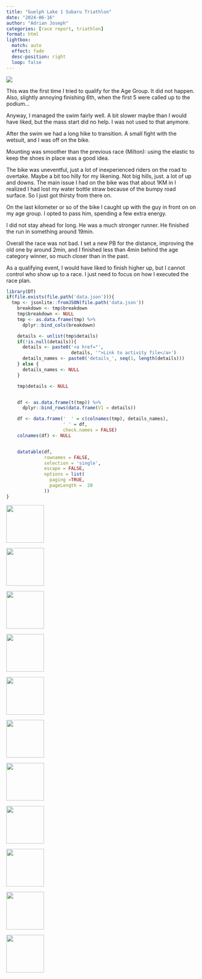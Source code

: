 ```yaml
---
title: "Guelph Lake 1 Subaru Triathlon"
date: "2024-06-16"
author: "Adrian Joseph"
categories: [race report, triathlon]
format: html
lightbox:
  match: auto
  effect: fade
  desc-position: right
  loop: false
---
```

![](https://storage.googleapis.com/blogs_josa/sport/2024-06-16_GUELPH_LAKE_1_SUBARU_TRIATHLON/img/00.png)

This was the first time I tried to qualify for the Age Group. It did not happen. Also, slightly annoying finishing 6th, when the first 5 were called up to the podium...

Anyway, I managed the swim fairly well. A bit slower maybe than I would have liked, but the mass start did no help. I was not used to that anymore.

After the swim we had a long hike to transition. A small fight with the wetsuit, and I was off on the bike.

Mounting was smoother than the previous race (Milton): using the  elastic to keep the shoes in place was a good idea.

The bike was uneventful, just a lot of inexperienced riders on the road to overtake. Maybe a bit too hilly for my likening. Not big hills, just. a lot of up and downs.
The main issue I had on the bike was that about 1KM in I realized I had lost my water bottle straw because of the bumpy road surface. So I just got thirsty from there on.

On the last kilometer or so of the bike I caught up with the guy in front on on my age group. I opted to pass him, spending a few extra energy.

I did not stay ahead for long. He was a much stronger runner. He finished the run in something around 19min.

Overall the race was not bad. I set a new PB for the distance, improving the old one by around 2min, and I finished less than 4min behind the age category winner, so much closer than in the past.

As a qualifying event, I would have liked to finish higher up, but I cannot control who show up to a race. I just need to focus on how I executed the race plan.

```r
library(DT)
if(file.exists(file.path('data.json'))){
  tmp <- jsonlite::fromJSON(file.path('data.json'))
    breakdown <- tmp$breakdown
    tmp$breakdown <- NULL
    tmp <- as.data.frame(tmp) %>%
      dplyr::bind_cols(breakdown)

    details <- unlist(tmp$details)
    if(!is.null(details)){
      details <- paste0('<a href="',
                        details, '">Link to activity file</a>')
      details_names <- paste0('details_', seq(1, length(details)))
    } else {
      details_names <- NULL
    }

    tmp$details <- NULL


    df <- as.data.frame(t(tmp)) %>%
      dplyr::bind_rows(data.frame(V1 = details))

    df <- data.frame('  ' = c(colnames(tmp), details_names),
                     ' ' = df,
                     check.names = FALSE)
    colnames(df) <- NULL


    datatable(df,
              rownames = FALSE,
              selection = 'single',
              escape = FALSE,
              options = list(
                paging =TRUE,
                pageLength =  20
              ))
}
```





::: {layout-ncol=4}
![](https://storage.googleapis.com/blogs_josa/sport/2024-06-16_GUELPH_LAKE_1_SUBARU_TRIATHLON/img/00.png){ width="100" group="hi" }

![](https://storage.googleapis.com/blogs_josa/sport/2024-06-16_GUELPH_LAKE_1_SUBARU_TRIATHLON/img/01.png){ width="100" group="hi" }

![](https://storage.googleapis.com/blogs_josa/sport/2024-06-16_GUELPH_LAKE_1_SUBARU_TRIATHLON/img/01a.png){ width="100" group="hi" }

![](https://storage.googleapis.com/blogs_josa/sport/2024-06-16_GUELPH_LAKE_1_SUBARU_TRIATHLON/img/01b.png){ width="100" group="hi" }

![](https://storage.googleapis.com/blogs_josa/sport/2024-06-16_GUELPH_LAKE_1_SUBARU_TRIATHLON/img/01c.png){ width="100" group="hi" }

![](https://storage.googleapis.com/blogs_josa/sport/2024-06-16_GUELPH_LAKE_1_SUBARU_TRIATHLON/img/03.png){ width="100" group="hi" }

![](https://storage.googleapis.com/blogs_josa/sport/2024-06-16_GUELPH_LAKE_1_SUBARU_TRIATHLON/img/10.png){ width="100" group="hi" }

![](https://storage.googleapis.com/blogs_josa/sport/2024-06-16_GUELPH_LAKE_1_SUBARU_TRIATHLON/img/14.png){ width="100" group="hi" }

![](https://storage.googleapis.com/blogs_josa/sport/2024-06-16_GUELPH_LAKE_1_SUBARU_TRIATHLON/img/22.png){ width="100" group="hi" }

![](https://storage.googleapis.com/blogs_josa/sport/2024-06-16_GUELPH_LAKE_1_SUBARU_TRIATHLON/img/24.png){ width="100" group="hi" }

![](https://storage.googleapis.com/blogs_josa/sport/2024-06-16_GUELPH_LAKE_1_SUBARU_TRIATHLON/img/28.png){ width="100" group="hi" }


:::
